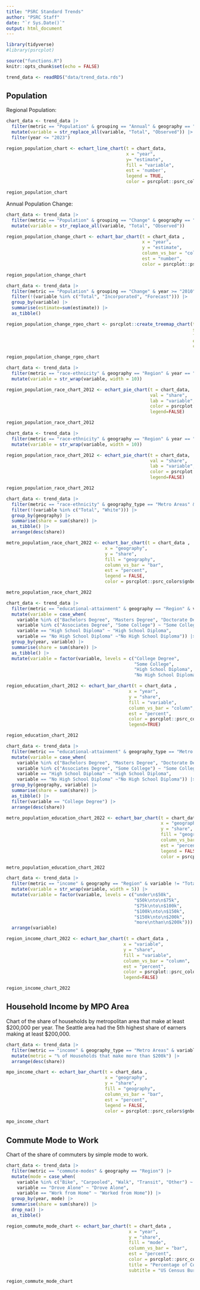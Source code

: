 ```yaml
---
title: "PSRC Standard Trends"
author: "PSRC Staff"
date: "`r Sys.Date()`"
output: html_document
---
```


\setmainfont{Poppins}

```r
library(tidyverse)
#library(psrcplot)

source("functions.R")
knitr::opts_chunk$set(echo = FALSE)

trend_data <- readRDS("data/trend_data.rds")

```

## Population

Regional Population:

```r

chart_data <- trend_data |> 
  filter(metric == "Population" & grouping == "Annual" & geography == "Region" & variable %in% c("Total", "Forecast") & year >= "2010") |>
  mutate(variable = str_replace_all(variable, "Total", "Observed")) |>
  filter(year <= "2023")

region_population_chart <- echart_line_chart(t = chart_data,
                                             x = "year",
                                             y= "estimate",
                                             fill = "variable",
                                             est = 'number',
                                             legend = TRUE,
                                             color = psrcplot::psrc_colors$pognbgy_5)

region_population_chart

```
Annual Population Change:

```r

chart_data <- trend_data |> 
  filter(metric == "Population" & grouping == "Change" & geography == "Region" & variable %in% c("Total") & year >= "2010") |>
  mutate(variable = str_replace_all(variable, "Total", "Observed"))

region_population_change_chart <- echart_bar_chart(t = chart_data ,
                                                   x = "year",
                                                   y = "estimate",
                                                   column_vs_bar = "column",
                                                   est = "number",
                                                   color = psrcplot::psrc_colors$obgnpgy_5)

region_population_change_chart

```

```r

chart_data <- trend_data |> 
  filter(metric == "Population" & grouping == "Change" & year >= "2010" & geography_type %in% c("City", "Region")) |>
  filter(!(variable %in% c("Total", "Incorporated", "Forecast"))) |>
  group_by(variable) |>
  summarise(estimate=sum(estimate)) |>
  as_tibble()

region_population_change_rgeo_chart <- psrcplot::create_treemap_chart(t = chart_data,
                                                                      s = "estimate",
                                                                      fill = "variable",
                                                                      est = "number",
                                                                      color = "pgnobgy_5")

region_population_change_rgeo_chart

```

```r

chart_data <- trend_data |> 
  filter(metric == "race-ethnicity" & geography == "Region" & year == "2012" & variable != "Total") |>
  mutate(variable = str_wrap(variable, width = 10))

region_population_race_chart_2012 <- echart_pie_chart(t = chart_data,
                                                      val = "share",
                                                      lab = "variable",
                                                      color = psrcplot::psrc_colors$obgnpgy_10,
                                                      legend=FALSE)

region_population_race_chart_2012

```

```r

chart_data <- trend_data |> 
  filter(metric == "race-ethnicity" & geography == "Region" & year == "2022" & variable != "Total") |>
  mutate(variable = str_wrap(variable, width = 10))

region_population_race_chart_2012 <- echart_pie_chart(t = chart_data,
                                                      val = "share",
                                                      lab = "variable",
                                                      color = psrcplot::psrc_colors$obgnpgy_10,
                                                      legend=FALSE)

region_population_race_chart_2012

```

```r

chart_data <- trend_data |> 
  filter(metric == "race-ethnicity" & geography_type == "Metro Areas" & year == "2022") |>
  filter(!(variable %in% c("Total", "White"))) |>
  group_by(geography) |>
  summarise(share = sum(share)) |>
  as_tibble() |>
  arrange(desc(share))

metro_population_race_chart_2022 <- echart_bar_chart(t = chart_data ,
                                     x = "geography",
                                     y = "share",
                                     fill = "geography",
                                     column_vs_bar = "bar",
                                     est = "percent",
                                     legend = FALSE,
                                     color = psrcplot::psrc_colors$gnbopgy_5)

metro_population_race_chart_2022

```

```r

chart_data <- trend_data |> 
  filter(metric == "educational-attainment" & geography == "Region" & variable != "Total") |>
  mutate(variable = case_when(
    variable %in% c("Bachelors Degree", "Masters Degree", "Doctorate Degree", "Professional Degree") ~ "College Degree",
    variable %in% c("Associates Degree", "Some College") ~ "Some College",
    variable == "High School Diploma" ~ "High School Diploma",
    variable == "No High School Diploma" ~"No High School Diploma")) |>
  group_by(year, variable) |>
  summarise(share = sum(share)) |>
  as_tibble() |>
  mutate(variable = factor(variable, levels = c("College Degree",
                                                "Some College",
                                                "High School Diploma",
                                                "No High School Diploma")))

region_education_chart_2012 <- echart_bar_chart(t = chart_data ,
                                              x = "year",
                                              y = "share",
                                              fill = "variable",
                                              column_vs_bar = "column",
                                              est = "percent",
                                              color = psrcplot::psrc_colors$gnbopgy_5,
                                              legend=TRUE)

region_education_chart_2012

```

```r

chart_data <- trend_data |> 
  filter(metric == "educational-attainment" & geography_type == "Metro Areas" & year == "2022"& variable != "Total") |>
  mutate(variable = case_when(
    variable %in% c("Bachelors Degree", "Masters Degree", "Doctorate Degree", "Professional Degree") ~ "College Degree",
    variable %in% c("Associates Degree", "Some College") ~ "Some College",
    variable == "High School Diploma" ~ "High School Diploma",
    variable == "No High School Diploma" ~"No High School Diploma")) |>
  group_by(geography, variable) |>
  summarise(share = sum(share)) |>
  as_tibble() |>
  filter(variable == "College Degree") |>
  arrange(desc(share))

metro_population_education_chart_2022 <- echart_bar_chart(t = chart_data ,
                                                          x = "geography",
                                                          y = "share",
                                                          fill = "geography",
                                                          column_vs_bar = "bar",
                                                          est = "percent",
                                                          legend = FALSE,
                                                          color = psrcplot::psrc_colors$gnbopgy_5)

metro_population_education_chart_2022

```

```r

chart_data <- trend_data |> 
  filter(metric == "income" & geography == "Region" & variable != "Total" & year == "2022") |>
  mutate(variable = str_wrap(variable, width = 5)) |>
  mutate(variable = factor(variable, levels = c("under\n$50k",
                                                "$50k\nto\n$75k",
                                                "$75k\nto\n$100k",
                                                "$100k\nto\n$150k",
                                                "$150k\nto\n$200k",
                                                "more\nthan\n$200k"))) |>
  arrange(variable)

region_income_chart_2022 <- echart_bar_chart(t = chart_data ,
                                            x = "variable",
                                            y = "share",
                                            fill = "variable",
                                            column_vs_bar = "column",
                                            est = "percent",
                                            color = psrcplot::psrc_colors$gnbopgy_10,
                                            legend=FALSE)

region_income_chart_2022

```

## Household Income by MPO Area  
Chart of the share of households by metropolitan area that make at least \$200,000 per year.  The Seattle area had the 5th highest share of earners making at least \$200,000. 

```r

chart_data <- trend_data |> 
  filter(metric == "income" & geography_type == "Metro Areas" & variable %in% c("more than $200k") & year == "2022") |>
  mutate(metric = "% of Households that make more than $200k") |>
  arrange(desc(share))

mpo_income_chart <- echart_bar_chart(t = chart_data ,
                                     x = "geography",
                                     y = "share",
                                     fill = "geography",
                                     column_vs_bar = "bar",
                                     est = "percent",
                                     legend = FALSE,
                                     color = psrcplot::psrc_colors$gnbopgy_5)

mpo_income_chart

```

## Commute Mode to Work  
Chart of the share of commuters by simple mode to work. 

```r

chart_data <- trend_data |> 
  filter(metric == "commute-modes" & geography == "Region") |>
  mutate(mode = case_when(
    variable %in% c("Bike", "Carpooled", "Walk", "Transit", "Other") ~ "non-SOV",
    variable == "Drove Alone" ~ "Drove Alone",
    variable == "Work from Home" ~ "Worked from Home")) |>
  group_by(year, mode) |>
  summarise(share = sum(share)) |>
  drop_na() |>
  as_tibble() 

region_commute_mode_chart <- echart_bar_chart(t = chart_data ,
                                              x = "year",
                                              y = "share",
                                              fill = "mode",
                                              column_vs_bar = "bar",
                                              est = "percent",
                                              color = psrcplot::psrc_colors$gnbopgy_5,
                                              title = "Percentage of Commuters by Mode",
                                              subtitle = "US Census Bureau, American Community Survey (ACS) 5yr table B08301")

region_commute_mode_chart

```
